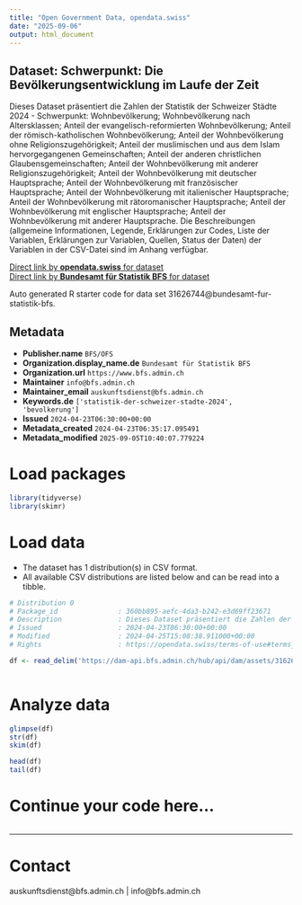 ```yaml
---
title: "Open Government Data, opendata.swiss"
date: "2025-09-06"
output: html_document
---
```


## Dataset: Schwerpunkt: Die Bevölkerungsentwicklung im Laufe der Zeit

Dieses Dataset präsentiert die Zahlen der Statistik der Schweizer Städte 2024 - Schwerpunkt: Wohnbevölkerung; Wohnbevölkerung nach Altersklassen; Anteil der evangelisch-reformierten Wohnbevölkerung; Anteil der römisch-katholischen Wohnbevölkerung; Anteil der Wohnbevölkerung ohne Religionszugehörigkeit; Anteil der muslimischen und aus dem Islam hervorgegangenen Gemeinschaften; Anteil der anderen christlichen Glaubensgemeinschaften; Anteil der Wohnbevölkerung mit anderer Religionszugehörigkeit; Anteil der Wohnbevölkerung mit deutscher Hauptsprache; Anteil der Wohnbevölkerung mit französischer Hauptsprache; Anteil der Wohnbevölkerung mit italienischer Hauptsprache; Anteil der Wohnbevölkerung mit rätoromanischer Hauptsprache; Anteil der Wohnbevölkerung mit englischer Hauptsprache; Anteil der Wohnbevölkerung mit anderer Hauptsprache. Die Beschreibungen (allgemeine Informationen, Legende, Erklärungen zur Codes, Liste der Variablen, Erklärungen zur Variablen, Quellen, Status der Daten) der Variablen in der CSV-Datei sind im Anhang verfügbar.

[Direct link by **opendata.swiss** for dataset](https://opendata.swiss/de/dataset/schwerpunkt-die-bevolkerungsentwicklung-im-laufe-der-zeit)<br>
[Direct link by **Bundesamt für Statistik BFS** for dataset](https://www.bfs.admin.ch/asset/de/ts-b-ssv-00-2024)

Auto generated R starter code for data set 31626744@bundesamt-fur-statistik-bfs.

## Metadata

- **Publisher.name** `BFS/OFS`
- **Organization.display_name.de** `Bundesamt für Statistik BFS`
- **Organization.url** `https://www.bfs.admin.ch`
- **Maintainer** `info@bfs.admin.ch`
- **Maintainer_email** `auskunftsdienst@bfs.admin.ch`
- **Keywords.de** `['statistik-der-schweizer-stadte-2024', 'bevolkerung']`
- **Issued** `2024-04-23T06:30:00+00:00`
- **Metadata_created** `2024-04-23T06:35:17.095491`
- **Metadata_modified** `2025-09-05T10:40:07.779224`


# Load packages

```r

library(tidyverse)
library(skimr)

```

# Load data

-   The dataset has 1 distribution(s) in CSV format.
-   All available CSV distributions are listed below and can be read into a tibble.

```r

# Distribution 0
# Package_id               : 360bb895-aefc-4da3-b242-e3d69ff23671
# Description              : Dieses Dataset präsentiert die Zahlen der Statistik der Schweizer Städte 2024 - Schwerpunkt: Wohnbevölkerung; Wohnbevölkerung nach Altersklassen; Anteil der evangelisch-reformierten Wohnbevölkerung; Anteil der römisch-katholischen Wohnbevölkerung; Anteil der Wohnbevölkerung ohne Religionszugehörigkeit; Anteil der muslimischen und aus dem Islam hervorgegangenen Gemeinschaften; Anteil der anderen christlichen Glaubensgemeinschaften; Anteil der Wohnbevölkerung mit anderer Religionszugehörigkeit; Anteil der Wohnbevölkerung mit deutscher Hauptsprache; Anteil der Wohnbevölkerung mit französischer Hauptsprache; Anteil der Wohnbevölkerung mit italienischer Hauptsprache; Anteil der Wohnbevölkerung mit rätoromanischer Hauptsprache; Anteil der Wohnbevölkerung mit englischer Hauptsprache; Anteil der Wohnbevölkerung mit anderer Hauptsprache. Die Beschreibungen (allgemeine Informationen, Legende, Erklärungen zur Codes, Liste der Variablen, Erklärungen zur Variablen, Quellen, Status der Daten) der Variablen in der CSV-Datei sind im Anhang verfügbar.
# Issued                   : 2024-04-23T06:30:00+00:00
# Modified                 : 2024-04-25T15:08:38.911000+00:00
# Rights                   : https://opendata.swiss/terms-of-use#terms_by_ask

df <- read_delim('https://dam-api.bfs.admin.ch/hub/api/dam/assets/31626747/master')



```

# Analyze data

```r

glimpse(df)
str(df)
skim(df)

head(df)
tail(df)

```

# Continue your code here...

```r

```

------------------------------------------------------------------------

# Contact

auskunftsdienst@bfs.admin.ch | info@bfs.admin.ch
